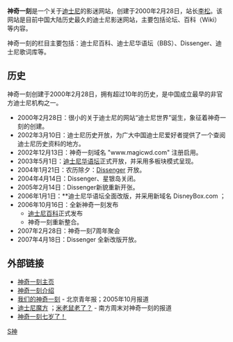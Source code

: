 {{Infobox website
| name = 神奇一刻
| logo = disneybox.com_logo.png
| logo_size = 250px
| screenshot = disneybox.com_screenshot.png
| screenshot_size = = 250px
| caption = 释放你对迪士尼的疯狂！
| url = {{URL|http://www.disneybox.com/}}
| commercial = 否
| type = [[影迷网站|影迷网站]]
| language = [[中文|中文]]
| reg = 選擇性
| author = 李松、马驰
| launch_date = {{Start date and age|2002|2|28}}
}}

'''神奇一刻'''是一个关于[[迪士尼|迪士尼]]的影迷网站，创建于2000年2月28日，站长[[李松|李松]]。该网站是目前中国大陆历史最久的迪士尼影迷网站，主要包括论坛、百科（Wiki）等内容。

神奇一刻的栏目主要包括：迪士尼百科、迪士尼华语坛（BBS）、Dissenger、迪士尼歌词库等。

==历史==
神奇一刻创建于2000年2月28日，拥有超过10年的历史，是中国成立最早的非官方迪士尼机构之一。

* 2000年2月28日：很小的关于迪士尼的网站“迪士尼世界”诞生，象征着神奇一刻的创建。
* 2002年3月10日：迪士尼历史开放，为广大中国迪士尼爱好者提供了一个查阅迪士尼历史资料的地方。
* 2002年12月13日：神奇一刻域名 "www.magicwd.com" 注册启用。
* 2003年5月1日：[[迪士尼华语坛|迪士尼华语坛]]正式开放，并采用多板块模式呈现。
* 2004年1月21日：农历除夕：[[Dissenger|Dissenger]] 开放。
* 2004年4月14日：Dissenger、星银岛关闭。
* 2005年2月14日：Dissenger新貌重新开张。
* 2006年1月1日：**迪士尼华语坛全面改版，并采用新域名 DisneyBox.com ；
* 2006年10月16日：全新神奇一刻发布
**[[迪士尼百科|迪士尼百科]]正式发布
**神奇一刻重新整合。 
* 2007年2月28日：神奇一刻7周年聚会 
* 2007年4月18日：Dissenger 全新改版开放。

==外部链接==
* [http://www.disneybox.com 神奇一刻主页]
* [https://web.archive.org/web/20070225124619/http://www.disneybox.com/wiki/index.php?title=%E7%A5%9E%E5%A5%87%E4%B8%80%E5%88%BB 神奇一刻介绍]
* [https://web.archive.org/web/20070510215803/http://bjyouth.ynet.com/article.jsp?oid=6552811 我们的神奇一刻] - 北京青年报；2005年10月报道
* [http://column.bokee.com/91245.html 迪士尼魔方] {{Wayback|url=http://column.bokee.com/91245.html |date=20080516222213 }}；[http://www.nanfangdaily.com.cn/zm/20050922/jj/chanj/200509220032.asp 米老鼠老了？] {{Wayback|url=http://www.nanfangdaily.com.cn/zm/20050922/jj/chanj/200509220032.asp |date=20080516031223 }} - 南方周末对神奇一刻的报道
* [http://www.marchbox.com/?p=48 神奇一刻七岁了！]

[[Category:中国大陆网站|S神]]